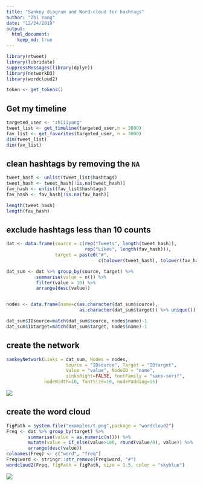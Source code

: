 ```yaml
---
title: "Sankey diagram and Word-cloud for hashtags"
author: "Zhi Yang"
date: "12/24/2019"
output: 
  html_document:
    keep_md: true
---
```

  
```r
library(rtweet)
library(lubridate)
suppressMessages(library(dplyr))
library(networkD3)
library(wordcloud2)

token <- get_tokens()
```

## Get my timeline
```r
targeted_user <- "zhiiiyang"
tweet_list <- get_timeline(targeted_user,n = 3000)
fav_list <- get_favorites(targeted_user, n = 3000)
dim(tweet_list)
dim(fav_list)
```

## clean hashtags by removing the `NA`
```r
tweet_hash <- unlist(tweet_list$hashtags)
tweet_hash <- tweet_hash[!is.na(tweet_hash)]
fav_hash <- unlist(fav_list$hashtags)
fav_hash <- fav_hash[!is.na(fav_hash)]

length(tweet_hash)
length(fav_hash)
```

## exclude hashtags less than 10 counts
```r
dat <- data.frame(source = c(rep("Tweets", length(tweet_hash)),
                             rep("Likes", length(fav_hash))),
                  target = paste0("#",
                                  c(tolower(tweet_hash), tolower(fav_hash))))

dat_sum <- dat %>% group_by(source, target) %>% 
           summarise(value = n()) %>%
           filter(value > 10) %>%
           arrange(desc(value))


nodes <- data.frame(name=c(as.character(dat_sum$source), 
                           as.character(dat_sum$target)) %>% unique())

dat_sum$IDsource=match(dat_sum$source, nodes$name)-1 
dat_sum$IDtarget=match(dat_sum$target, nodes$name)-1

```


## create the network
```r
sankeyNetwork(Links = dat_sum, Nodes = nodes,
                      Source = "IDsource", Target = "IDtarget",
                      Value = "value", NodeID = "name", 
                      sinksRight=FALSE, fontFamily = "sans-serif",
              nodeWidth=10, fontSize=18, nodePadding=15)

```
![](sankey.png)

## create the word cloud
```r
figPath = system.file("examples/t.png",package = "wordcloud2")
Freq <- dat %>% group_by(target) %>% 
        summarise(value = as.numeric(n())) %>% 
        mutate(value = if_else(value>100, round(value/8), value)) %>%
        arrange(desc(value))
colnames(Freq) <- c("word", "freq")
Freq$word <- stringr::str_remove(Freq$word, "#")
wordcloud2(Freq, figPath = figPath, size = 1.5, color = "skyblue")
```

![](twitter.png)
